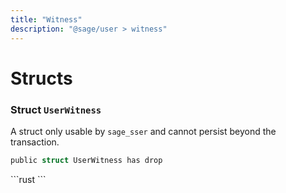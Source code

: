 ```yaml
---
title: "Witness"
description: "@sage/user > witness"
---
```


# Structs

### Struct `UserWitness`

A struct only usable by `sage_sser` and cannot persist beyond the transaction.

```rust
public struct UserWitness has drop
```

<Expandable title="Fields">
  ```rust
  ```
</Expandable>
